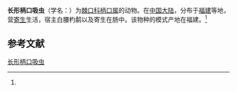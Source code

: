 {{Speciesbox
 | taxon = Pelmatostomum longum
 | authority = (Wang, 1959)<ref name='id10143'>{{cite web| url =http://www.bioinfo.cn/db05/BjdwSpecies.php?action=view&id=10143| title =长形柄口吸虫| work =《中国动物物种编目数据库》| publisher =中国科学院微生物研究所| author =中国科学院动物研究所| accessdate =2009-04-16| deadurl =yes| archiveurl =https://web.archive.org/web/20160305054836/http://www.bioinfo.cn/db05/BjdwSpecies.php?action=view&id=10143| archivedate =2016-03-05}}</ref>
}}

'''长形柄口吸虫'''（学名：{{lang|la|''Pelmatostomum longum''}}）为[[棘口科|棘口科]][[柄口属|柄口属]]的动物。在[[中国大陆|中国大陆]]，分布于[[福建|福建]]等地，营[[寄生|寄生]]生活，宿主白腰杓鹬以及寄生在肠中。该物种的模式产地在福建。<ref name='id10143'/>

== 参考文献 ==
{{reflist}}

{{Wikispecies|Pelmatostomum longum}}
{{吸虫小作品}}

[[Category:柄口属|长形柄口吸虫]]